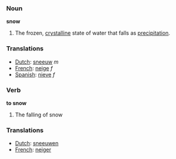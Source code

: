=== Noun ===

'''snow'''

#The frozen, [[crystalline]] state of water that falls as [[precipitation]].

=== Translations ===
*[[Dutch]]: [[sneeuw]] ''m''
*[[French]]: [[neige]] ''f''
*[[Spanish]]: [[nieve]] ''f''

=== Verb ===

'''to snow'''

#The falling of snow

=== Translations ===
*[[Dutch]]: [[sneeuwen]]
*[[French]]: [[neiger]]